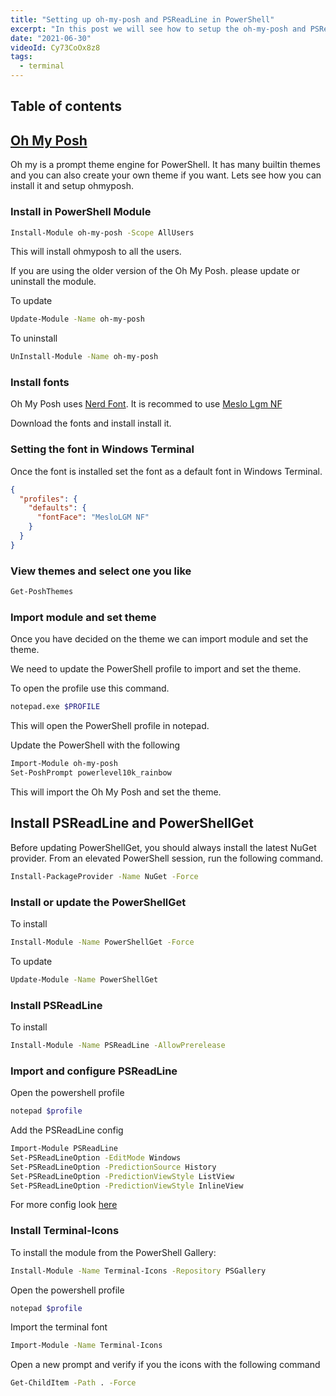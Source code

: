```yaml
---
title: "Setting up oh-my-posh and PSReadLine in PowerShell"
excerpt: "In this post we will see how to setup the oh-my-posh and PSReadLine with PowerShell."
date: "2021-06-30"
videoId: Cy73CoOx8z8
tags:
  - terminal
---
```

## Table of contents

## [Oh My Posh](https://ohmyposh.dev)

Oh my is a prompt theme engine for PowerShell. It has many builtin themes and you can also create your own theme if you want. Lets see how you can install it and setup ohmyposh.

### Install in PowerShell Module

```bash
Install-Module oh-my-posh -Scope AllUsers
```

This will install ohmyposh to all the users.

If you are using the older version of the Oh My Posh. please update or uninstall the module.

To update

```bash
Update-Module -Name oh-my-posh
```

To uninstall

```bash
UnInstall-Module -Name oh-my-posh
```

### Install fonts

Oh My Posh uses [Nerd Font](https://www.nerdfonts.com/). It is recommed to use [Meslo Lgm NF](https://github.com/ryanoasis/nerd-fonts/releases/download/v2.1.0/Meslo.zip)

Download the fonts and install install it.

### Setting the font in Windows Terminal

Once the font is installed set the font as a default font in Windows Terminal.

```json
{
  "profiles": {
    "defaults": {
      "fontFace": "MesloLGM NF"
    }
  }
}
```

### View themes and select one you like

```bash
Get-PoshThemes
```

### Import module and set theme

Once you have decided on the theme we can import module and set the theme.

We need to update the PowerShell profile to import and set the theme.

To open the profile use this command.

```bash
notepad.exe $PROFILE
```

This will open the PowerShell profile in notepad.

Update the PowerShell with the following

```bash
Import-Module oh-my-posh
Set-PoshPrompt powerlevel10k_rainbow
```

This will import the Oh My Posh and set the theme.

## Install PSReadLine and PowerShellGet

Before updating PowerShellGet, you should always install the latest NuGet provider. From an elevated PowerShell session, run the following command.

```bash
Install-PackageProvider -Name NuGet -Force
```

### Install or update the PowerShellGet

To install

```bash
Install-Module -Name PowerShellGet -Force
```

To update

```bash
Update-Module -Name PowerShellGet
```

### Install PSReadLine

To install

```bash
Install-Module -Name PSReadLine -AllowPrerelease
```

### Import and configure PSReadLine

Open the powershell profile

```bash
notepad $profile
```

Add the PSReadLine config

```bash
Import-Module PSReadLine
Set-PSReadLineOption -EditMode Windows
Set-PSReadLineOption -PredictionSource History
Set-PSReadLineOption -PredictionViewStyle ListView
Set-PSReadLineOption -PredictionViewStyle InlineView
```

For more config look [here](https://github.com/PowerShell/PSReadLine/blob/master/PSReadLine/SamplePSReadLineProfile.ps1)

### Install Terminal-Icons

To install the module from the PowerShell Gallery:

```bash
Install-Module -Name Terminal-Icons -Repository PSGallery
```

Open the powershell profile

```bash
notepad $profile
```

Import the terminal font

```bash
Import-Module -Name Terminal-Icons
```

Open a new prompt and verify if you the icons with the following command

```bash
Get-ChildItem -Path . -Force
```
